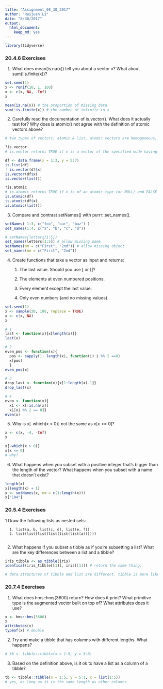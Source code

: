 ```yaml
---
title: "Assignment_08_30_2017"
author: "Ruijuan Li"
date: "8/30/2017"
output: 
  html_document: 
    keep_md: yes
---
```


```r
library(tidyverse)
```

### 20.4.6 Exercises

1. What does mean(is.na(x)) tell you about a vector x? What about sum(!is.finite(x))?
```r
set.seed(1)
x <- runif(10, 1, 100)
x <- c(x, NA, -Inf)
x

mean(is.na(x)) # the proportion of missing data 
sum(!is.finite(x)) # the number of infinite in x  
```

2. Carefully read the documentation of is.vector(). What does it actually test for? Why does is.atomic() not agree with the definition of atomic vectors above?
```r
# two types of vectors: atomic & list, atomic vectors are homogeneous, list vectors are hetergeneous. 

?is.vector
# is.vector returns TRUE if x is a vector of the specified mode having no attributes other than names. It returns FALSE otherwise.

df <- data.frame(x = 1:3, y = 5:7)
is.list(df)
! is.vector(df$x)
is.vector(df$x)
is.vector(list())

?is.atomic 
# is.atomic returns TRUE if x is of an atomic type (or NULL) and FALSE otherwise.
is.atomic(df)
is.atomic(df$x)
is.atomic(list())
```

3. Compare and contrast setNames() with purrr::set_names().
```r
setNames( 1:3, c("foo", "bar", "baz") )
set_names(1:4, c("a", "b", "c", "d"))

# setNames(letters[1:5])
set_names(letters[1:5]) # allow missing name
setNames(nm = c("First", "2nd")) # allow missing object
set_names(nm = c("First", "2nd"))
```

4. Create functions that take a vector as input and returns:

      1. The last value. Should you use [ or [[?

      2. The elements at even numbered positions.

      3. Every element except the last value.

      4. Only even numbers (and no missing values).
      
```r
set.seed(1)
x <- sample(20, 100, replace = TRUE)
x <- c(x, NA)
x

# 1
last <- function(x){x[length(x)]}
last(x)

# 2 
even_pos <- function(x){
  pos <- sapply(1: length(x), function(i) i %% 2 ==0)
  x[pos]
  }
even_pos(x) 

# 3
drop_last <- function(x){x[1:length(x)-1]}
drop_last(x)

# 4
even <- function(x){
  x1 <- x[!is.na(x)]
  x1[x1 %% 2 == 0]}
even(x)
```

5. Why is x[-which(x > 0)] not the same as x[x <= 0]?
```r
x <- c(x, -4, -Inf)
x

x[-which(x > 0)] 
x[x <= 0] 
# why? 
```


6. What happens when you subset with a positive integer that’s bigger than the length of the vector? What happens when you subset with a name that doesn’t exist?
```r
length(x)
x[length(x) + 1]
x <- setNames(x, nm = c(1:length(x)))
x["104"]
```

### 20.5.4 Exercises

1 Draw the following lists as nested sets:

      1. list(a, b, list(c, d), list(e, f))
      2. list(list(list(list(list(list(a))))))
      
2. What happens if you subset a tibble as if you’re subsetting a list? What are the key differences between a list and a tibble?
```r
iris_tibble <- as_tibble(iris)
identical(iris_tibble[[1]], iris[[1]]) # return the same thing. 

# data structures of tibble and list are different. tibble is more like data frame whereas list is not.  
```

### 20.7.4 Exercises

1. What does hms::hms(3600) return? How does it print? What primitive type is the augmented vector built on top of? What attributes does it use?
```r
x <- hms::hms(3600)
x
attributes(x) 
typeof(x) # double 
```

2. Try and make a tibble that has columns with different lengths. What happens?
```r
# tb <- tibble::tibble(x = 1:5, y = 5:0)
```

3. Based on the definition above, is it ok to have a list as a column of a tibble?
```r
tb <- tibble::tibble(x = 1:5, y = 5:1, c = list(1:5))
# yes, as long as it is the same length as other columns
```



